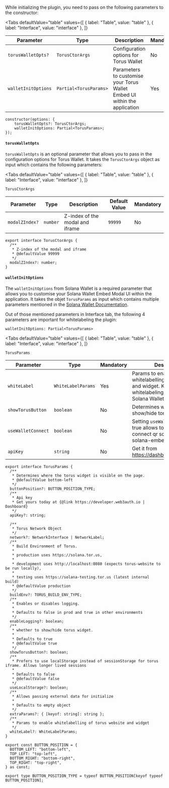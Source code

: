 
While initializing the plugin, you need to pass on the following parameters to the constructor:

<Tabs
  defaultValue="table"
  values={[
    { label: "Table", value: "table" },
    { label: "Interface", value: "interface" },
  ]}
>

<TabItem value="table">

| Parameter           | Type                   | Description                                                               | Mandatory |
| ------------------- | ---------------------- | ------------------------------------------------------------------------- | --------- |
| `torusWalletOpts?`  | `TorusCtorArgs`        | Configuration options for Torus Wallet                                    | No        |
| `walletInitOptions` | `Partial<TorusParams>` | Parameters to customise your Torus Wallet Embed UI within the application | Yes       |

</TabItem>

<TabItem value="interface">

```tsx
constructor(options: {
    torusWalletOpts?: TorusCtorArgs;
    walletInitOptions: Partial<TorusParams>;
});
```

</TabItem>

</Tabs>

#### `torusWalletOpts`

`torusWalletOpts` is an optional parameter that allows you to pass in the configuration options for Torus Wallet. It takes the `TorusCtorArgs` object
as input which contains the following parameters:

<Tabs
  defaultValue="table"
  values={[
    { label: "Table", value: "table" },
    { label: "Interface", value: "interface" },
  ]}
>

<TabItem value="table">

`TorusCtorArgs`

| Parameter      | Type     | Description                     | Default Value | Mandatory |
| -------------- | -------- | ------------------------------- | ------------- | --------- |
| `modalZIndex?` | `number` | Z-index of the modal and iframe | `99999`       | No        |

</TabItem>

<TabItem value="interface">

```tsx
export interface TorusCtorArgs {
  /**
   * Z-index of the modal and iframe
   * @defaultValue 99999
   */
  modalZIndex?: number;
}
```

</TabItem>

</Tabs>

#### `walletInitOptions`

The `walletInitOptions` from Solana Wallet is a required parameter that allows you to customise your Solana Wallet Embed Modal UI within the
application. It takes the objet `TorusParams` as input which contains multiple parameters mentioned in the
[Solana Wallet Documentation](https://docs.tor.us/solana-wallet/api-reference/class#init).

Out of those mentioned parameters in Interface tab, the following 4 parameters are important for whitelabeling the plugin:

`walletInitOptions: Partial<TorusParams>`

<Tabs
  defaultValue="table"
  values={[
    { label: "Table", value: "table" },
    { label: "Interface", value: "interface" },
  ]}
>

<TabItem value="table">

`TorusParams`

| Parameter          | Type               | Mandatory | Description                                                                                                                                                                                    | Default |
| ------------------ | ------------------ | --------- | ---------------------------------------------------------------------------------------------------------------------------------------------------------------------------------------------- | ------- |
| `whiteLabel`       | `WhiteLabelParams` | Yes       | Params to enable whitelabelling of torus website and widget. Know more about whitelabeling options for Solana Wallet [here](https://docs.tor.us/solana-wallet/api-reference/class#whitelabel). | N/A     |
| `showTorusButton`  | `boolean`          | No        | Determines whether to show/hide torus widget.                                                                                                                                                  | `true`  |
| `useWalletConnect` | `boolean`          | No        | Setting `useWalletConnect` to true allows to display wallet connect qr scanner from solana-embed.                                                                                              | `false` |
| `apiKey`           | `string`           | No        | Get it from https://dashboard.web3auth.io                                                                                                                                                      | N/A     |

</TabItem>

<TabItem value="interface">

```tsx
export interface TorusParams {
  /**
   * Determines where the torus widget is visible on the page.
   * @defaultValue bottom-left
   */
  buttonPosition?: BUTTON_POSITION_TYPE;
  /**
   * Api key
   * Get yours today at {@link https://developer.web3auth.io | Dashboard}
   */
  apiKey?: string;

  /**
   * Torus Network Object
   */
  network?: NetworkInterface | NetworkLabel;
  /**
   * Build Environment of Torus.
   *
   * production uses https://solana.tor.us,
   *
   * development uses http://localhost:8080 (expects torus-website to be run locally),
   *
   * testing uses https://solana-testing.tor.us (latest internal build)
   * @defaultValue production
   */
  buildEnv?: TORUS_BUILD_ENV_TYPE;
  /**
   * Enables or disables logging.
   *
   * Defaults to false in prod and true in other environments
   */
  enableLogging?: boolean;
  /**
   * whether to show/hide torus widget.
   *
   * Defaults to true
   * @defaultValue true
   */
  showTorusButton?: boolean;
  /**
   * Prefers to use localStorage instead of sessionStorage for torus iframe. Allows longer lived sessions
   *
   * Defaults to false
   * @defaultValue false
   */
  useLocalStorage?: boolean;
  /**
   * Allows passing external data for initialize
   *
   * Defaults to empty object
   */
  extraParams?: { [keyof: string]: string };
  /**
   * Params to enable whitelabelling of torus website and widget
   */
  whiteLabel?: WhiteLabelParams;
}

export const BUTTON_POSITION = {
  BOTTOM_LEFT: "bottom-left",
  TOP_LEFT: "top-left",
  BOTTOM_RIGHT: "bottom-right",
  TOP_RIGHT: "top-right",
} as const;

export type BUTTON_POSITION_TYPE = typeof BUTTON_POSITION[keyof typeof BUTTON_POSITION];
```

</TabItem>

</Tabs>
